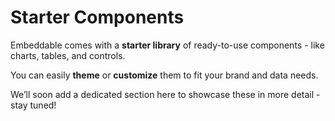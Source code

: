 # Starter Components

Embeddable comes with a **starter library** of ready-to-use components - like charts, tables, and controls. 

You can easily **theme** or **customize** them to fit your brand and data needs.

We’ll soon add a dedicated section here to showcase these in more detail - stay tuned!

<CardGrid>
  <LinkCard title="Import starter components into your workspace" href="/getting-started/install-starter-kit" icon="🐙"/> 
  <LinkCard title="Learn how to build and extend components" href="/development/introduction" icon="⚡"/>
</CardGrid> 